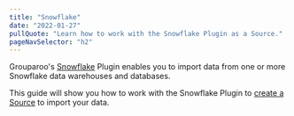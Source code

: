 ```yaml
---
title: "Snowflake"
date: "2022-01-27"
pullQuote: "Learn how to work with the Snowflake Plugin as a Source."
pageNavSelector: "h2"
---
```


<PluginDocsLinks plugin="Snowflake" />

Grouparoo's [Snowflake](https://www.snowflake.com/) Plugin enables you to import data from one or more Snowflake data warehouses and databases.

This guide will show you how to work with the Snowflake Plugin to [create a Source](#create-snowflake-source) to import your data.

<PluginDocsInstallation plugin="Snowflake" />

<PluginDocsCreateApp plugin="Snowflake" />

<ValidateAndApplyConfig headingLevel="h3" />

<PluginDocsColumnarSource plugin="Snowflake" />

<PluginDocsIntegrationNotes plugin="Snowflake" />
